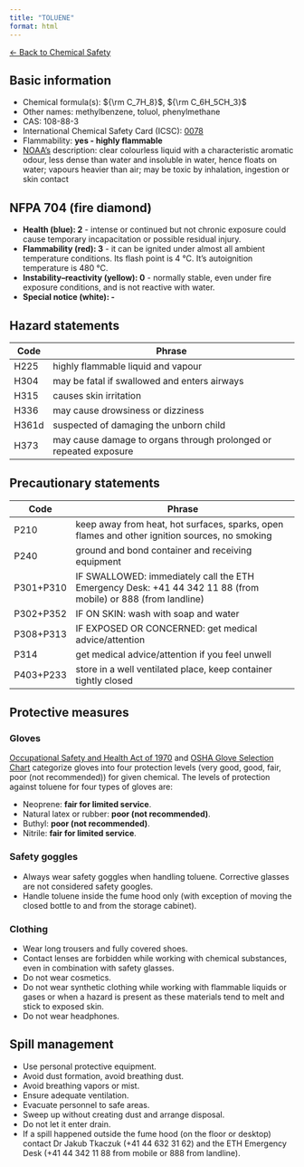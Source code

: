 ```yaml
---
title: "TOLUENE"
format: html
---
```


[← Back to Chemical Safety](../chemical-safety.qmd)


## Basic information
- Chemical formula(s): ${\rm C_7H_8}$, ${\rm C_6H_5CH_3}$
- Other names: methylbenzene, toluol, phenylmethane
- CAS: 108-88-3
- International Chemical Safety Card (ICSC): [0078](https://www.inchem.org/documents/icsc/icsc/eics0078.htm)
- Flammability: **yes - highly flammable**
- [NOAA's](https://cameochemicals.noaa.gov/chemical/4654) description: clear colourless liquid with a characteristic aromatic odour, less dense than water and insoluble in water, hence floats on water; vapours heavier than air; may be toxic by inhalation, ingestion or skin contact

## NFPA 704 (fire diamond)
- **Health (blue): 2** - intense or continued but not chronic exposure could cause temporary incapacitation or possible residual injury.
- **Flammability (red): 3** - it can be ignited under almost all ambient temperature conditions. Its flash point is 4 °C. It's autoignition temperature is 480 °C.
- **Instability–reactivity (yellow): 0** - normally stable, even under fire exposure conditions, and is not reactive with water.
- **Special notice (white): -**

## Hazard statements
| Code  | Phrase                                                            |
| ----- | ----------------------------------------------------------------- |
| H225  | highly flammable liquid and vapour                                |
| H304  | may be fatal if swallowed and enters airways                      |
| H315  | causes skin irritation                                            |
| H336  | may cause drowsiness or dizziness                                 |
| H361d | suspected of damaging the unborn child                            |
| H373  | may cause damage to organs through prolonged or repeated exposure |

## Precautionary statements
| Code      | Phrase                                                                                                       |
| --------- | ------------------------------------------------------------------------------------------------------------ |
| P210      | keep away from heat, hot surfaces, sparks, open flames and other ignition sources, no smoking                |
| P240      | ground and bond container and receiving equipment                                                            |
| P301+P310 | IF SWALLOWED: immediately call the ETH Emergency Desk: +41 44 342 11 88 (from mobile) or 888 (from landline) |
| P302+P352 | IF ON SKIN: wash with soap and water                                                                         |
| P308+P313 | IF EXPOSED OR CONCERNED: get medical advice/attention                                                        |
| P314      | get medical advice/attention if you feel unwell                                                              |
| P403+P233 | store in a well ventilated place, keep container tightly closed                                              |

## Protective measures

### Gloves
[Occupational Safety and Health Act of 1970](https://www.osha.gov/sites/default/files/publications/osha3151.pdf) and [OSHA Glove Selection Chart](https://safety.fsu.edu/safety_manual/OSHA%20Glove%20Selection%20Chart.pdf) categorize gloves into four protection levels (very good, good, fair, poor (not recommended)) for given chemical. The levels of protection against toluene for four types of gloves are:

- Neoprene: **fair for limited service**.
- Natural latex or rubber: **poor (not recommended)**.
- Buthyl: **poor (not recommended)**.
- Nitrile: **fair for limited service**.

### Safety goggles
- Always wear safety goggles when handling toluene. Corrective glasses are not considered safety googles.
- Handle toluene inside the fume hood only (with exception of moving the closed bottle to and from the storage cabinet).

### Clothing
- Wear long trousers and fully covered shoes.
- Contact lenses are forbidden while working with chemical substances, even in combination with safety glasses.
- Do not wear cosmetics.
- Do not wear synthetic clothing while working with flammable liquids or gases or when a hazard is present as these materials tend to melt and stick to exposed skin.
- Do not wear headphones.

## Spill management
- Use personal protective equipment.
- Avoid dust formation, avoid breathing dust.
- Avoid breathing vapors or mist.
- Ensure adequate ventilation.
- Evacuate personnel to safe areas.
- Sweep up without creating dust and arrange disposal.
- Do not let it enter drain.
- If a spill happened outside the fume hood (on the floor or desktop) contact Dr Jakub Tkaczuk (+41 44 632 31 62) and the ETH Emergency Desk (+41 44 342 11 88 from mobile or 888 from landline).
